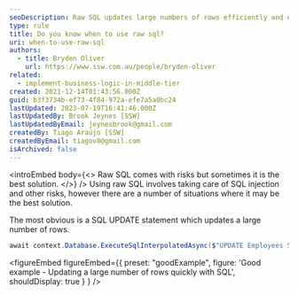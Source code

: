 ```yaml
---
seoDescription: Raw SQL updates large numbers of rows efficiently and effectively, minimizing risks with proper precautions.
type: rule
title: Do you know when to use raw sql?
uri: when-to-use-raw-sql
authors:
  - title: Bryden Oliver
    url: https://www.ssw.com.au/people/bryden-oliver
related:
  - implement-business-logic-in-middle-tier
created: 2021-12-14T01:43:56.000Z
guid: b3f3734b-ef73-4f84-972a-efe7a5a0bc24
lastUpdated: 2023-07-19T16:41:46.000Z
lastUpdatedBy: Brook Jeynes [SSW]
lastUpdatedByEmail: jeynesbrook@gmail.com
createdBy: Tiago Araújo [SSW]
createdByEmail: tiagov8@gmail.com
isArchived: false
---
```


<introEmbed
  body={<>
Raw SQL comes with risks but sometimes it is the best solution.
  </>}
/>
Using raw SQL involves taking care of SQL injection and other risks, however there are a number of situations where it may be the best solution.

The most obvious is a SQL UPDATE statement which updates a large number of rows.

```cs
await context.Database.ExecuteSqlInterpolatedAsync($"UPDATE Employees SET Active = {activeState}", ct);
```

<figureEmbed figureEmbed={{
  preset: "goodExample",
  figure: 'Good example - Updating a large number of rows quickly with SQL',
  shouldDisplay: true
} } />
